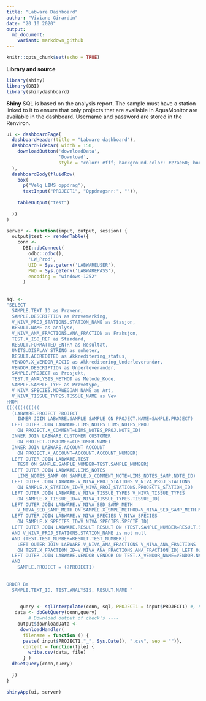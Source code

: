 ---
title: "Labware Dashboard"
author: "Viviane Girardin"
date: "20 10 2020"
output:   
  md_document:
    variant: markdown_github
---

```{r setup, include=FALSE}
knitr::opts_chunk$set(echo = TRUE)

```

**__Library and source__**
```{r library and source, eval= FALSE }

library(shiny)
library(DBI)
library(shinydashboard)


```


__**Shiny**__
SQL is based on the analysis report. The sample must have a station linked to it to ensure that only projects that are available in AquaMonitor are available in the dashboard.
Username and password are stored in the Renviron.

```{r, eval = FALSE}


ui <- dashboardPage(
  dashboardHeader(title = "Labware dashboard"),
  dashboardSidebar( width = 150,
    downloadButton('downloadData',
                   'Download',
                   style = "color: #fff; background-color: #27ae60; border-color: #00a9e0")
  ),
  dashboardBody(fluidRow(
    box(
      p("Velg LIMS oppdrag"),
      textInput("PROJECT1", "Oppdragsnr:", "")),
    
    tableOutput("test")
  
  ))
)

server <- function(input, output, session) {
  output$test <- renderTable({
    conn <-
      DBI::dbConnect(
        odbc::odbc(),
        'LW_Prod',
        UID = Sys.getenv('LABWAREUSER'),
        PWD = Sys.getenv('LABWAREPASS'),
        encoding = "windows-1252"
      )
    
    
sql <- 
"SELECT 
  SAMPLE.TEXT_ID as Prøvenr,
  SAMPLE.DESCRIPTION as Prøvemerking,
  V_NIVA_PROJ_STATIONS.STATION_NAME as Stasjon,
  RESULT.NAME as analyse,
  V_NIVA_ANA_FRACTIONS.ANA_FRACTION as Fraksjon,
  TEST.X_ISO_REF as Standard,
  RESULT.FORMATTED_ENTRY as Resultat,
  UNITS.DISPLAY_STRING as enheter,
  RESULT.ACCREDITED as Akkreditering_status,
  VENDOR.X_VENDOR_ACCID as Akkreditering_Underleverandør,
  VENDOR.DESCRIPTION as Underleverandør,
  SAMPLE.PROJECT as Prosjekt,
  TEST.T_ANALYSIS_METHOD as Metode_Kode,
  SAMPLE.SAMPLE_TYPE as Prøvetype,
  V_NIVA_SPECIES.NORWEGIAN_NAME as Art,
  V_NIVA_TISSUE_TYPES.TISSUE_NAME as Vev 
FROM
((((((((((((
  (LABWARE.PROJECT PROJECT 
    INNER JOIN LABWARE.SAMPLE SAMPLE ON PROJECT.NAME=SAMPLE.PROJECT) 
  LEFT OUTER JOIN LABWARE.LIMS_NOTES LIMS_NOTES_PROJ 
    ON PROJECT.X_COMMENT=LIMS_NOTES_PROJ.NOTE_ID) 
  INNER JOIN LABWARE.CUSTOMER CUSTOMER
    ON PROJECT.CUSTOMER=CUSTOMER.NAME) 
  INNER JOIN LABWARE.ACCOUNT ACCOUNT 
    ON PROJECT.X_ACCOUNT=ACCOUNT.ACCOUNT_NUMBER)  
  LEFT OUTER JOIN LABWARE.TEST 
    TEST ON SAMPLE.SAMPLE_NUMBER=TEST.SAMPLE_NUMBER) 
  LEFT OUTER JOIN LABWARE.LIMS_NOTES
    LIMS_NOTES_SAMP ON SAMPLE.X_COMMENT_NOTE=LIMS_NOTES_SAMP.NOTE_ID)
  LEFT OUTER JOIN LABWARE.V_NIVA_PROJ_STATIONS V_NIVA_PROJ_STATIONS 
    ON SAMPLE.X_STATION_ID=V_NIVA_PROJ_STATIONS.PROJECTS_STATION_ID) 
  LEFT OUTER JOIN LABWARE.V_NIVA_TISSUE_TYPES V_NIVA_TISSUE_TYPES 
    ON SAMPLE.X_TISSUE_ID=V_NIVA_TISSUE_TYPES.TISSUE_ID) 
  LEFT OUTER JOIN LABWARE.V_NIVA_SED_SAMP_METH 
    V_NIVA_SED_SAMP_METH ON SAMPLE.X_SMPL_METHOD=V_NIVA_SED_SAMP_METH.METHOD_ID) 
  LEFT OUTER JOIN LABWARE.V_NIVA_SPECIES V_NIVA_SPECIES 
    ON SAMPLE.X_SPECIES_ID=V_NIVA_SPECIES.SPECIE_ID)
  LEFT OUTER JOIN LABWARE.RESULT RESULT ON (TEST.SAMPLE_NUMBER=RESULT.SAMPLE_NUMBER) 
  AND V_NIVA_PROJ_STATIONS.STATION_NAME is not null
  AND (TEST.TEST_NUMBER=RESULT.TEST_NUMBER)) 
    LEFT OUTER JOIN LABWARE.V_NIVA_ANA_FRACTIONS V_NIVA_ANA_FRACTIONS
    ON TEST.X_FRACTION_ID=V_NIVA_ANA_FRACTIONS.ANA_FRACTION_ID) LEFT OUTER JOIN LABWARE.UNITS UNITS ON RESULT.UNITS=UNITS.UNIT_CODE) 
  LEFT OUTER JOIN LABWARE.VENDOR VENDOR ON TEST.X_VENDOR_NAME=VENDOR.NAME WHERE (RESULT.reportable = 'T')  
  AND 
    SAMPLE.PROJECT = (?PROJECT1)
  
    
ORDER BY 
  SAMPLE.TEXT_ID, TEST.ANALYSIS, RESULT.NAME "

   
     query <- sqlInterpolate(conn, sql, PROJECT1 = input$PROJECT1) #, PROJECT2 = input$PROJECT2)
   data <- dbGetQuery(conn,query)
        # Download output of check's ----
    output$downloadData <-   
     downloadHandler(
      filename = function () {
      paste( input$PROJECT1,"_", Sys.Date(), ".csv", sep = "")},
      content = function(file) {
        write.csv(data, file)
      } )                          
  dbGetQuery(conn,query)
    
  })
}

shinyApp(ui, server)

```

